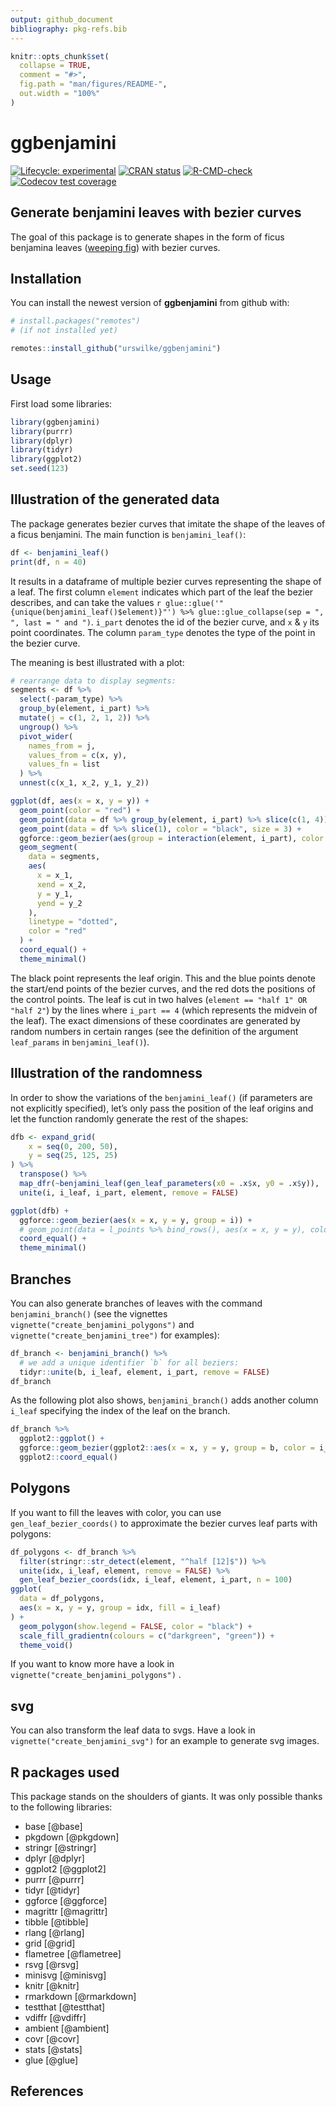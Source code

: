 ```yaml
---
output: github_document
bibliography: pkg-refs.bib
---
```


<!-- README.md is generated from README.Rmd. Please edit that file -->

```r
knitr::opts_chunk$set(
  collapse = TRUE,
  comment = "#>",
  fig.path = "man/figures/README-",
  out.width = "100%"
)
```

# ggbenjamini

<!-- badges: start -->
[![Lifecycle: experimental](https://img.shields.io/badge/lifecycle-experimental-orange.svg)](https://lifecycle.r-lib.org/articles/stages.html#experimental)
[![CRAN status](https://www.r-pkg.org/badges/version/ggbenjamini)](https://CRAN.R-project.org/package=ggbenjamini)
[![R-CMD-check](https://github.com/urswilke/ggbenjamini/workflows/R-CMD-check/badge.svg)](https://github.com/urswilke/ggbenjamini/actions)
[![Codecov test coverage](https://codecov.io/gh/urswilke/ggbenjamini/branch/main/graph/badge.svg)](https://codecov.io/gh/urswilke/ggbenjamini?branch=main)
<!-- badges: end -->

## Generate benjamini leaves with bezier curves

The goal of this package is to generate shapes in the form of ficus benjamina leaves ([weeping fig](https://en.wikipedia.org/wiki/Ficus_benjamina))
with bezier curves. 

## Installation

You can install the newest version of **ggbenjamini** from github with:

``` r
# install.packages("remotes")
# (if not installed yet)

remotes::install_github("urswilke/ggbenjamini")
```

## Usage

First load some libraries:

```r
library(ggbenjamini)
library(purrr)
library(dplyr)
library(tidyr)
library(ggplot2)
set.seed(123)
```

## Illustration of the generated data

The package generates bezier curves that imitate the shape of the leaves of a
ficus benjamini. 
The main function is `benjamini_leaf()`: 


```r
df <- benjamini_leaf()
print(df, n = 40)
```
It results in a dataframe of multiple bezier curves representing the shape of a leaf. 
The first column `element` indicates which part of the leaf the bezier describes, 
and can take the values 
`r glue::glue('"{unique(benjamini_leaf()$element)}"') %>% glue::glue_collapse(sep = ", ", last = " and ")`.
`i_part` denotes the id of the bezier curve, and `x` & `y` its point coordinates.
The column `param_type` denotes the type of the point in the bezier curve.

The meaning is best illustrated with a plot:
```r
# rearrange data to display segments:
segments <- df %>% 
  select(-param_type) %>% 
  group_by(element, i_part) %>% 
  mutate(j = c(1, 2, 1, 2)) %>%
  ungroup() %>% 
  pivot_wider(
    names_from = j,
    values_from = c(x, y),
    values_fn = list
  ) %>% 
  unnest(c(x_1, x_2, y_1, y_2))

ggplot(df, aes(x = x, y = y)) + 
  geom_point(color = "red") +
  geom_point(data = df %>% group_by(element, i_part) %>% slice(c(1, 4)), color = "blue", size = 2) +
  geom_point(data = df %>% slice(1), color = "black", size = 3) +
  ggforce::geom_bezier(aes(group = interaction(element, i_part), color = factor(i_part))) +
  geom_segment(
    data = segments, 
    aes(
      x = x_1, 
      xend = x_2, 
      y = y_1, 
      yend = y_2
    ), 
    linetype = "dotted", 
    color = "red"
  ) +
  coord_equal() +
  theme_minimal()
```

The black point represents the leaf origin. This and the blue points denote the
start/end points of the bezier curves, and the red dots the positions of the
control points. The leaf is cut in two halves (`element == "half 1" OR "half 2"`) by the lines where `i_part == 4` (which
represents the midvein of the leaf). The exact dimensions of these coordinates
are generated by random numbers in certain ranges (see the definition of the
argument `leaf_params` in `benjamini_leaf()`).


## Illustration of the randomness

In order to show the variations of the `benjamini_leaf()` (if parameters are not
explicitly specified), let's only pass the position of the leaf origins and let
the function randomly generate the rest of the shapes:

```r
dfb <- expand_grid(
    x = seq(0, 200, 50),
    y = seq(25, 125, 25)
) %>%
  transpose() %>%
  map_dfr(~benjamini_leaf(gen_leaf_parameters(x0 = .x$x, y0 = .x$y)), .id = "i_leaf") %>%
  unite(i, i_leaf, i_part, element, remove = FALSE)

ggplot(dfb) +
  ggforce::geom_bezier(aes(x = x, y = y, group = i)) +
  # geom_point(data = l_points %>% bind_rows(), aes(x = x, y = y), color = "red") +
  coord_equal() +
  theme_minimal()
```


## Branches

You can also generate branches of leaves with the command `benjamini_branch()` (see the vignettes `vignette("create_benjamini_polygons")` and `vignette("create_benjamini_tree")` for examples):


```r
df_branch <- benjamini_branch() %>%
  # we add a unique identifier `b` for all beziers:
  tidyr::unite(b, i_leaf, element, i_part, remove = FALSE) 
df_branch
```

As the following plot also shows, `benjamini_branch()` adds another column `i_leaf` specifying the index of the leaf on the branch.


```r
df_branch %>%
  ggplot2::ggplot() +
  ggforce::geom_bezier(ggplot2::aes(x = x, y = y, group = b, color = i_leaf)) +
  ggplot2::coord_equal()
```


## Polygons

If you want to fill the leaves with color, you can use `gen_leaf_bezier_coords()` to approximate the bezier curves leaf parts with polygons:

```r
df_polygons <- df_branch %>% 
  filter(stringr::str_detect(element, "^half [12]$")) %>%
  unite(idx, i_leaf, element, remove = FALSE) %>%
  gen_leaf_bezier_coords(idx, i_leaf, element, i_part, n = 100)
ggplot(
  data = df_polygons,
  aes(x = x, y = y, group = idx, fill = i_leaf)
) +
  geom_polygon(show.legend = FALSE, color = "black") +
  scale_fill_gradientn(colours = c("darkgreen", "green")) +
  theme_void() 
```

If you want to know more have a look in `vignette("create_benjamini_polygons")` .

## svg

You can also transform the leaf data to svgs. Have a look in `vignette("create_benjamini_svg")` for an example to generate svg images.


<!-- 
The following as well as the bibtex file "pkg-refs.bib" were automatically
created with the command: 

grateful::cite_packages(out.format = "Rmd")

-> then I just removed this package... :) -<
-->

## R packages used

This package stands on the shoulders of giants. It was only possible thanks to the following libraries:

- base [@base]
- pkgdown [@pkgdown]
- stringr [@stringr]
- dplyr [@dplyr]
- ggplot2 [@ggplot2]
- purrr [@purrr]
- tidyr [@tidyr]
- ggforce [@ggforce]
- magrittr [@magrittr]
- tibble [@tibble]
- rlang [@rlang]
- grid [@grid]
- flametree [@flametree]
- rsvg [@rsvg]
- minisvg [@minisvg]
- knitr [@knitr]
- rmarkdown [@rmarkdown]
- testthat [@testthat]
- vdiffr [@vdiffr]
- ambient [@ambient]
- covr [@covr]
- stats [@stats]
- glue [@glue]

## References

